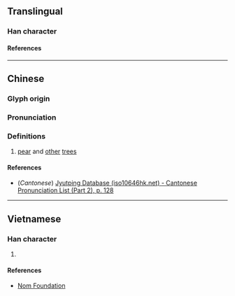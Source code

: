 {{character info/new}}
==Translingual==

===Han character===
{{Han char|rn=75|rad=木|as=07|sn=11|four=|canj=EHD|ids=⿱沙木}}

====References====
{{Han ref|kx=0526.230|dkj=14798|dj=0915.160|hdz=21220.040|uh=686C}}

----

==Chinese==
{{zh-forms}}

===Glyph origin===
{{Han etym}}

===Pronunciation===
{{zh-pron
|m=shā
|c=saa1
|mc=y
|oc=y
|ma=
|cat=n
}}

===Definitions===
{{zh-hanzi}}

# [[pear]] and [[other]] [[tree]]s

====References====
* (''Cantonese'') [http://www.iso10646hk.net/jp/document/download.jsp Jyutping Database (iso10646hk.net) - Cantonese Pronunciation List (Part 2), p. 128]

----

==Vietnamese==

===Han character===
{{vi-readings|rs=木07|reading=sa}}

# {{defn|lang=vi|sort=木07}}

====References====
* [http://nomfoundation.org/common/nom_details.php?codepoint=686c Nom Foundation]